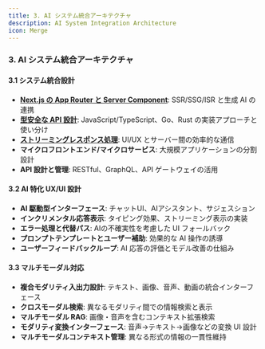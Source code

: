 ```yaml
---
title: 3. AI システム統合アーキテクチャ
description: AI System Integration Architecture
icon: Merge
---
```


### 3. AI システム統合アーキテクチャ

#### 3.1 システム統合設計

- [**Next.js の App Router と Server Component**](./03-ai-system-integration-architecture/01-01_app_router_and_server_components_in_nextjs): SSR/SSG/ISR と生成 AI の連携
- [**型安全な API 設計**](./03-ai-system-integration-architecture/01-02_type_safe_api_design): JavaScript/TypeScript、Go、Rust の実装アプローチと使い分け
- [**ストリーミングレスポンス処理**](.//03-ai-system-integration-architecture/01-03_streaming_response_handling): UI/UX とサーバー間の効率的な通信
- **マイクロフロントエンド/マイクロサービス**: 大規模アプリケーションの分割設計
- **API 設計と管理**: RESTful、GraphQL、API ゲートウェイの活用

#### 3.2 AI 特化 UX/UI 設計

- **AI 駆動型インターフェース**: チャットUI、AIアシスタント、サジェスション
- **インクリメンタル応答表示**: タイピング効果、ストリーミング表示の実装
- **エラー処理と代替パス**: AIの不確実性を考慮した UI フォールバック
- **プロンプトテンプレートとユーザー補助**: 効果的な AI 操作の誘導
- **ユーザーフィードバックループ**: AI 応答の評価とモデル改善の仕組み

#### 3.3 マルチモーダル対応

- **複合モダリティ入出力設計**: テキスト、画像、音声、動画の統合インターフェース
- **クロスモーダル検索**: 異なるモダリティ間での情報検索と表示
- **マルチモーダル RAG**: 画像・音声を含むコンテキスト拡張検索
- **モダリティ変換インターフェース**: 音声→テキスト→画像などの変換 UI 設計
- **マルチモーダルコンテキスト管理**: 異なる形式の情報の一貫性維持